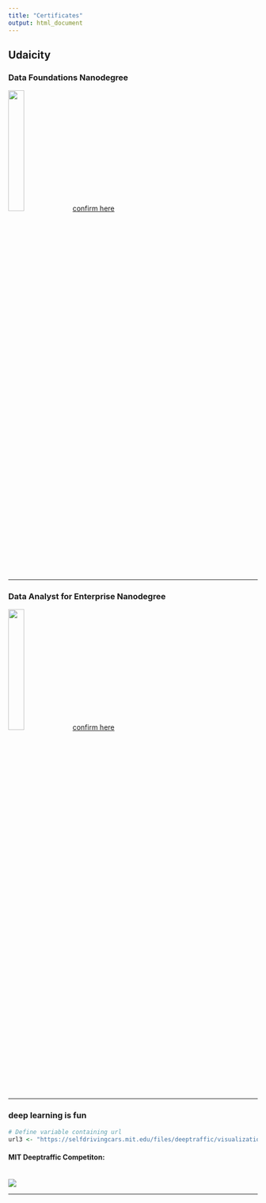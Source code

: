 ```yaml
---
title: "Certificates"
output: html_document
---
```


## Udaicity

### Data Foundations Nanodegree 

<img src="files/dfnd_cert.JPG" style="width:25%" >
[confirm here](https://graduation.udacity.com/confirm/SDZK7KZG)

***

### Data Analyst for Enterprise Nanodegree 

<img src="files/dand_cert.JPG" style="width:25%">
[confirm here](https://graduation.udacity.com/confirm/FJ5KMEME)

***

### deep learning  is fun
```r
# Define variable containing url
url3 <- "https://selfdrivingcars.mit.edu/files/deeptraffic/visualization_media/25740.gif"
```
#### MIT Deeptraffic Competiton:
<br><b>
![](`r url3`)



***